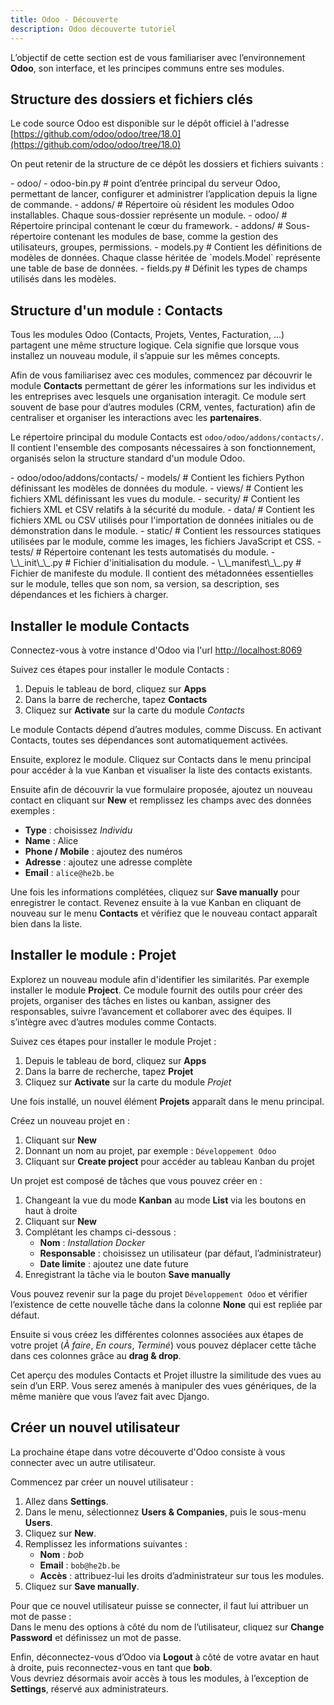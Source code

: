 ```yaml
---
title: Odoo - Découverte
description: Odoo découverte tutoriel
---
```


L’objectif de cette section est de vous familiariser avec l’environnement **Odoo**, 
son interface, et les principes communs entre ses modules.

## Structure des dossiers et fichiers clés

Le code source Odoo est disponible sur le dépôt officiel à l'adresse 
[https://github.com/odoo/odoo/tree/18.0](https://github.com/odoo/odoo/tree/18.0)

On peut retenir de la structure de ce dépôt les dossiers et fichiers suivants : 

<FileTree>
- odoo/
  - odoo-bin.py # point d’entrée principal du serveur Odoo, permettant de lancer, configurer et administrer l’application depuis la ligne de commande.
  - addons/ # Répertoire où résident les modules Odoo installables. Chaque sous-dossier représente un module.  
  - odoo/ # Répertoire principal contenant le cœur du framework.
     - addons/ # Sous-répertoire contenant les modules de base, comme la gestion des utilisateurs, groupes, permissions.
  - models.py # Contient les définitions de modèles de données. Chaque classe héritée de `models.Model` représente une table de base de données.
  - fields.py # Définit les types de champs utilisés dans les modèles.

</FileTree>

## Structure d'un module : **Contacts**

Tous les modules Odoo (Contacts, Projets, Ventes, Facturation, ...) partagent une même structure logique.
Cela signifie que lorsque vous installez un nouveau module, il s’appuie sur les mêmes concepts.

Afin de vous familiarisez avec ces modules, commencez par découvrir le module **Contacts** 
permettant de gérer les informations 
sur les individus et les entreprises avec lesquels une organisation interagit. 
Ce module sert souvent de base pour d’autres modules 
(CRM, ventes, facturation) afin de centraliser et organiser les interactions 
avec les **partenaires**.

Le répertoire principal du module Contacts est `odoo/odoo/addons/contacts/`.
Il contient l'ensemble des composants nécessaires à son fonctionnement, 
organisés selon la structure standard d'un module Odoo.

<FileTree>
- odoo/odoo/addons/contacts/
   - models/ # Contient les fichiers Python définissant les modèles de données du module.
   - views/ # Contient les fichiers XML définissant les vues du module.
   - security/ # Contient les fichiers XML et CSV relatifs à la sécurité du module.
   - data/ # Contient les fichiers XML ou CSV utilisés pour l'importation de données initiales ou de démonstration dans le module.
   - static/ # Contient les ressources statiques utilisées par le module, comme les images, les fichiers JavaScript et CSS.
   - tests/ # Répertoire contenant les tests automatisés du module.
   - \_\_init\_\_.py # Fichier d'initialisation du module.
   - \_\_manifest\_\_.py # Fichier de manifeste du module. Il contient des métadonnées essentielles sur le module, telles que son nom, sa version, sa description, ses dépendances et les fichiers à charger.
</FileTree>

## Installer le module **Contacts**

Connectez-vous à votre instance d'Odoo via l'url
[http://localhost:8069](http://localhost:8069)

Suivez ces étapes pour installer le module Contacts : 

1. Depuis le tableau de bord, cliquez sur **Apps**  
2. Dans la barre de recherche, tapez **Contacts**  
3. Cliquez sur **Activate** sur la carte du module *Contacts*

<Aside>
Le module Contacts dépend d’autres modules, comme Discuss. 
En activant Contacts, toutes ses dépendances sont automatiquement activées.
</Aside>

Ensuite, explorez le module. 
Cliquez sur Contacts dans le menu principal pour accéder à la vue Kanban 
et visualiser la liste des contacts existants.

Ensuite afin de découvrir la vue formulaire proposée, ajoutez un nouveau contact
en cliquant sur **New** et remplissez les champs avec des données exemples : 

- **Type** : choisissez *Individu* 
- **Name** : Alice
- **Phone / Mobile** : ajoutez des numéros  
- **Adresse** : ajoutez une adresse complète
- **Email** : `alice@he2b.be` 

Une fois les informations complétées, cliquez sur **Save manually**
pour enregistrer le contact.
Revenez ensuite à la vue Kanban en cliquant de nouveau sur le menu **Contacts** 
et vérifiez que le nouveau contact apparaît bien dans la liste.

## Installer le module : **Projet**

Explorez un nouveau module afin d'identifier les similarités.
Par exemple installer le module **Project**.
Ce module fournit des outils pour créer des projets, organiser des tâches en listes ou kanban, 
assigner des responsables, suivre l’avancement et collaborer avec des équipes. 
Il s’intègre avec d’autres modules comme Contacts.

Suivez ces étapes pour installer le module Projet : 

1. Depuis le tableau de bord, cliquez sur **Apps**  
2. Dans la barre de recherche, tapez **Projet**  
3. Cliquez sur **Activate** sur la carte du module *Projet*

Une fois installé, un nouvel élément **Projets** apparaît dans le menu principal.

Créez un nouveau projet en : 

1. Cliquant sur **New**  
2. Donnant un nom au projet, par exemple : `Développement Odoo`  
3. Cliquant sur **Create project** pour accéder au tableau Kanban du projet

Un projet est composé de tâches que vous pouvez créer en : 

1. Changeant la vue du mode **Kanban** au mode **List** via les boutons en haut à droite
1. Cliquant sur **New**  
2. Complétant les champs ci-dessous  :  
   - **Nom** : *Installation Docker*  
   - **Responsable** : choisissez un utilisateur (par défaut, l’administrateur)  
   - **Date limite** : ajoutez une date future  
3. Enregistrant la tâche via le bouton **Save manually**

Vous pouvez revenir sur la page du projet `Développement Odoo` 
et vérifier l’existence de cette nouvelle tâche dans la colonne
**None** qui est repliée par défaut.

Ensuite si vous créez les différentes colonnes associées aux étapes de votre projet 
(*À faire*, *En cours*, *Terminé*) vous pouvez 
déplacer cette tâche dans ces colonnes
grâce au **drag & drop**. 

<Aside>
Cet aperçu des modules Contacts et Projet illustre la similitude des vues 
au sein d’un ERP. 
Vous serez amenés à manipuler des vues génériques, de la même manière 
que vous l’avez fait avec Django.
</Aside>

## Créer un nouvel utilisateur

La prochaine étape dans votre découverte d'Odoo consiste à 
vous connecter avec un autre utilisateur.

Commencez par créer un nouvel utilisateur :

1. Allez dans **Settings**.  
2. Dans le menu, sélectionnez **Users & Companies**, puis le sous-menu **Users**.  
3. Cliquez sur **New**.  
4. Remplissez les informations suivantes :  
   - **Nom** : *bob*  
   - **Email** : `bob@he2b.be`  
   - **Accès** : attribuez-lui les droits d’administrateur sur tous les modules.  
5. Cliquez sur **Save manually**.  

Pour que ce nouvel utilisateur puisse se connecter, il faut lui attribuer un mot de passe :  
Dans le menu des options à côté du nom de l’utilisateur, cliquez sur **Change Password** 
et définissez un mot de passe.  

Enfin, déconnectez-vous d’Odoo via **Logout** à côté de votre avatar en haut à droite, 
puis reconnectez-vous en tant que **bob**.  
Vous devriez désormais avoir accès à tous les modules, 
à l’exception de **Settings**, réservé aux administrateurs.
